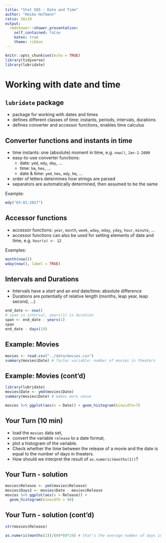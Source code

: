 ```yaml
---
title: "Stat 585 - Date and Time"
author: "Heike Hofmann"
ratio: 16x10
output:
  rmdshower::shower_presentation:
    self_contained: false
    katex: true
    theme: ribbon
---
```

```r
knitr::opts_chunk$set(echo = TRUE)
library(tidyverse)
library(lubridate)
```

# Working with date and time


## `lubridate` package

- package for working with dates and times
- defines different classes of time: instants, periods, intervals, durations
- defines converter and accessor functions, enables time calculus

## Converter functions and instants in time

- time instants: one (absolute) moment in time, e.g. `now()`, `Jan-1-2000`
- easy-to-use converter functions: 
    - date: `ymd`, `mdy`, `dmy`, ...
    - time: `hm`, `hms`, ...
    - date & time: `ymd_hms`, `mdy_hm`, ...
- order of letters determines how strings are parsed
- separators are automatically determined, then assumed to be the same

Example:
```r
mdy("03-01-2017")
```

## Accessor functions


- accessor functions: `year`, `month`, `week`, `wday`, `mday`, `yday`, `hour`, `minute`, ...
- accessor functions can also be used for setting elements of date and time, e.g. `hour(x) <- 12`

Examples:

```r
month(now())
wday(now(), label = TRUE)
```

## Intervals and Durations

- Intervals have a *start* and an *end* date/time: absolute difference
- Durations are potentially of relative length (months, leap year, leap second, ...)

```r
end_date <- now()
# span is interval, years(1) is duration
span <- end_date - years(1)
span
end_date - days(10)
```


## Example: Movies

```r
movies <- read.csv("../data/movies.csv")
summary(movies$Date) # factor variable: number of movies in theaters
```


## Example: Movies (cont'd)

```r
library(lubridate)
movies$Date <- ymd(movies$Date)
summary(movies$Date) # makes more sense

movies %>% ggplot(aes(x = Date)) + geom_histogram(binwidth=7)
```

## Your Turn (10 min)

- load the `movies` data set,
- convert the variable `release` to a date format,
- plot a histogram of the variable.
- Check whether the time between the release of a movie and the date is equal to the number of days in theaters. 
- How should we interpret the result of `as.numeric(months(1))`?

## Your Turn - solution

```r
movies$Release <- ymd(movies$Release)
movies$Days2 <- movies$Date - movies$Release
movies %>% ggplot(aes(x = Release)) + 
  geom_histogram(binwidth = 90)
```

## Your Turn - solution (cont'd)

```r
str(movies$Release)

as.numeric(months(1))/(60*60*24) # that's the average number of days in a month
```
